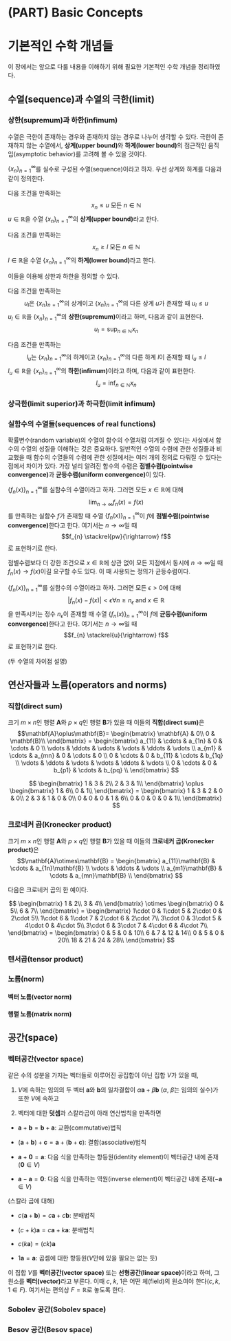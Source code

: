 # (PART) Basic Concepts {-}

# 기본적인 수학 개념들 {#math}
이 장에서는 앞으로 다룰 내용을 이해하기 위해 필요한 기본적인 수학 개념을 정리하였다.

## 수열(sequence)과 수열의 극한(limit)

### 상한(supremum)과 하한(infimum)

수열은 극한이 존재하는 경우와 존재하지 않는 경우로 나누어 생각할 수 있다. 극한이 존재하지 않는 수열에서, **상계(upper bound)**와 **하계(lower bound)**의 점근적인 움직임(asymptotic behavior)를 고려해 볼 수 있을 것이다.

$\{x_{n}\}_{n=1}^{\infty}$를 실수로 구성된 수열(sequence)이라고 하자. 우선 상계와 하계를 다음과 같이 정의한다.

<div class="definition">

다음 조건을 만족하는
$$x_{n} \leq u \text{ 모든 } n \in \mathbb{N}$$
$u \in \mathbb{R}$을 수열 $\{x_{n}\}_{n=1}^{\infty}$의 **상계(upper bound)**라고 한다.

</div>

<div class="definition">

다음 조건을 만족하는
$$x_{n} \geq l \text{ 모든 } n \in \mathbb{N}$$
$l \in \mathbb{R}$을 수열 $\{x_{n}\}_{n=1}^{\infty}$의 **하계(lower bound)**라고 한다.

</div>

이들을 이용해 상한과 하한을 정의할 수 있다.

<div class="definition">

다음 조건을 만족하는
$$u_{l} \text{은 } \{x_{n}\}_{n=1}^{\infty} \text{의 상계이고 } \{x_{n}\}_{n=1}^{\infty} \text{의 다른 상계 } u \text{가 존재할 때 } u_{l} \leq u$$
$u_{l} \in \mathbb{R}$을 $\{x_{n}\}_{n=1}^{\infty}$의 **상한(supremum)**이라고 하며, 다음과 같이 표현한다.
$$u_{l}=\sup_{n\in\mathbb{N}}x_{n}$$

</div>

<div class="definition">

다음 조건을 만족하는
$$l_{u} \text{는 } \{x_{n}\}_{n=1}^{\infty} \text{의 하계이고 } \{x_{n}\}_{n=1}^{\infty} \text{의 다른 하계 } l \text{이 존재할 때 } l_{u} \leq l$$
$l_{u} \in \mathbb{R}$을 $\{x_{n}\}_{n=1}^{\infty}$의 **하한(infimum)**이라고 하며, 다음과 같이 표현한다.
$$l_{u}=\inf_{n\in\mathbb{N}}x_{n}$$

</div>

### 상극한(limit superior)과 하극한(limit infimum)

### 실함수의 수열들(sequences of real functions)

확률변수(random variable)의 수열이 함수의 수열처럼 여겨질 수 있다는 사실에서 함수의 수열의 성질을 이해하는 것은 중요하다. 일반적인 수열의 수렴에 관한 성질들과 비교했을 때 함수의 수열들의 수렴에 관한 성질에서는 여러 개의 정의로 다뤄질 수 있다는 점에서 차이가 있다. 가장 널리 알려진 함수의 수렴은 **점별수렴(pointwise convergence)**과 **균등수렴(uniform convergence)**이 있다.

<div class="definition">

$\{ f_{n}(x)\}_{n=1}^{\infty}$를 실함수의 수열이라고 하자. 그러면 모든 $x\in\mathbb{R}$에 대해
$$\lim_{n\rightarrow \infty}f_{n}(x)=f(x)$$
를 만족하는 실함수 $f$가 존재할 때 수열 $\{ f_{n}(x)\}_{n=1}^{\infty}$이 $f$에 **점별수렴(pointwise convergence)**한다고 한다. 여기서는 $n\rightarrow \infty$일 때
$$f_{n} \stackrel{pw}{\rightarrow} f$$
로 표현하기로 한다.

</div>

점별수렴보다 더 강한 조건으로 $x \in \mathbb{R}$에 상관 없이 모든 지점에서 동시에 $n\rightarrow\infty$일 때 $f_{n}(x) \rightarrow f(x)$이길 요구할 수도 있다. 이 때 사용되는 정의가 균등수렴이다.

<div class="definition">

$\{ f_{n}(x)\}_{n=1}^{\infty}$를 실함수의 수열이라고 하자. 그러면 모든 $\epsilon > 0$에 대해
$$|f_{n}(x)-f(x)| <\epsilon \forall n \geq n_{\epsilon} \text{ and } x\in \mathbb{R}$$
을 만족시키는 정수 $n_{\epsilon}$이 존재할 때 수열 $\{ f_{n}(x)\}_{n=1}^{\infty}$이 $f$에 **균등수렴(uniform convergence)**한다고 한다. 여기서는 $n\rightarrow \infty$일 때
$$f_{n} \stackrel{u}{\rightarrow} f$$
로 표현하기로 한다.

</div>

(두 수열의 차이점 설명)

## 연산자들과 노름(operators and norms)

### 직합(direct sum)

<div class="definition">

크기 $m \times n$인 행렬 $\mathbf{A}$와 $p\times q$인 행렬 $\mathbf{B}$가 있을 때 이들의 **직합(direct sum)**은
$$\mathbf{A}\oplus\mathbf{B}=
\begin{bmatrix}
\mathbf{A} & 0\\
0 & \mathbf{B}\\
\end{bmatrix}
=
\begin{bmatrix}
a_{11} & \cdots & a_{1n} & 0 & \cdots & 0 \\
\vdots & \ddots & \vdots & \vdots & \ddots & \vdots \\
a_{m1} & \cdots & a_{mn} & 0 & \cdots & 0 \\
0 & \cdots & 0 & b_{11} & \cdots & b_{1q} \\
\vdots & \ddots & \vdots & \vdots & \ddots & \vdots \\
0 & \cdots & 0 & b_{p1} & \cdots & b_{pq} \\
\end{bmatrix}
$$

</div>

<div class="example">

$$
\begin{bmatrix}
1 & 3 & 2\\
2 & 3 & 1\\
\end{bmatrix}
\oplus
\begin{bmatrix}
1 & 6\\
0 & 1\\
\end{bmatrix}
=
\begin{bmatrix}
1 & 3 & 2 & 0 & 0\\
2 & 3 & 1 & 0 & 0\\
0 & 0 & 0 & 1 & 6\\
0 & 0 & 0 & 0 & 1\\
\end{bmatrix}
$$

</div>

### 크로네커 곱(Kronecker product)

<div class="definition">

크기 $m \times n$인 행렬 $\mathbf{A}$와 $p\times q$인 행렬 $\mathbf{B}$가 있을 때 이들의 **크로네커 곱(Kronecker product)**은
$$\mathbf{A}\otimes\mathbf{B}
=
\begin{bmatrix}
a_{11}\mathbf{B} & \cdots & a_{1n}\mathbf{B} \\
\vdots & \ddots & \vdots \\
a_{m1}\mathbf{B} & \cdots & a_{mn}\mathbf{B} \\
\end{bmatrix}
$$

</div>

<div class="example">

다음은 크로네커 곱의 한 예이다.

$$
\begin{bmatrix}
1 & 2\\
3 & 4\\
\end{bmatrix}
\otimes
\begin{bmatrix}
0 & 5\\
6 & 7\\
\end{bmatrix}
=
\begin{bmatrix}
1\cdot 0 & 1\cdot 5 & 2\cdot 0 & 2\cdot 5\\
1\cdot 6 & 1\cdot 7 & 2\cdot 6 & 2\cdot 7\\
3\cdot 0 & 3\cdot 5 & 4\cdot 0 & 4\cdot 5\\
3\cdot 6 & 3\cdot 7 & 4\cdot 6 & 4\cdot 7\\
\end{bmatrix}
=
\begin{bmatrix}
0 & 5 & 0 & 10\\
6 & 7 & 12 & 14\\
0 & 5 & 0 & 20\\
18 & 21 & 24 & 28\\
\end{bmatrix}
$$

</div>

### 텐서곱(tensor product)

### 노름(norm)

#### 벡터 노름(vector norm)

#### 행렬 노름(matrix norm)

## 공간(space)

### 벡터공간(vector space)

<div class="definition">

같은 수의 성분을 가지는 벡터들로 이루어진 공집합이 아닌 집합 $V$가 있을 때,

1. $V$에 속하는 임의의 두 벡터 $\mathbf{a}$와 $\mathbf{b}$의 일차결합이 $\alpha \mathbf{a} + \beta \mathbf{b}$ ($\alpha$, $\beta$는 임의의 실수)가 또한 $V$에 속하고

2. 벡터에 대한 **덧셈**과 스칼라곱이 아래 연산법칙을 만족하면

- $\mathbf{a} + \mathbf{b} = \mathbf{b} + \mathbf{a}$: 교환(commutative)법칙
 
- $(\mathbf{a} + \mathbf{b}) + \mathbf{c} = \mathbf{a} + (\mathbf{b} + \mathbf{c})$: 결합(associative)법칙

- $\mathbf{a} + \mathbf{0} = \mathbf{a}$: 다음 식을 만족하는 항등원(identity element)이 벡터공간 내에 존재($\mathbf{0} \in V$)
 
- $\mathbf{a} - \mathbf{a} = \mathbf{0}$: 다음 식을 만족하는 역원(inverse element)이 벡터공간 내에 존재($-\mathbf{a} \in V$)

(스칼라 곱에 대해)
 
- $c(\mathbf{a} + \mathbf{b}) = c\mathbf{a}+c\mathbf{b}$: 분배법칙
 
- $(c+k)\mathbf{a}=c\mathbf{a}+k\mathbf{a}$: 분배법칙
 
- $c(k\mathbf{a})=(ck)\mathbf{a}$

- $1\mathbf{a}=\mathbf{a}$: 곱셈에 대한 항등원($V$안에 있을 필요는 없는 듯)

이 집합 $V$를 **벡터공간(vector space)** 또는 **선형공간(linear space)**이라고 하며, 그 원소를 **벡터(vector)**라고 부른다. 이때 $c$, $k$, $1$은 어떤 체(field)의 원소여야 한다($c,k,1 \in F$). 여기서는 편의상  $F=\mathbb{R}$로 놓도록 한다.

</div>

### Sobolev 공간(Sobolev space)

### Besov 공간(Besov space)
